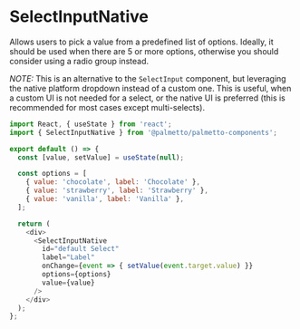 
<Meta title="Components/SelectInputNative/Codesandbox" />

# SelectInputNative

Allows users to pick a value from a predefined list of options. Ideally, it should be used when there are 5 or more options, otherwise you should consider using a radio group instead.

_NOTE:_ This is an alternative to the `SelectInput` component, but leveraging the native platform dropdown instead of a custom one. This is useful,
when a custom UI is not needed for a select, or the native UI is preferred (this is recommended for most cases except multi-selects).

```js codesandbox=palmetto-components
import React, { useState } from 'react';
import { SelectInputNative } from '@palmetto/palmetto-components';

export default () => {
  const [value, setValue] = useState(null);

  const options = [
    { value: 'chocolate', label: 'Chocolate' },
    { value: 'strawberry', label: 'Strawberry' },
    { value: 'vanilla', label: 'Vanilla' },
  ];

  return (
    <div>
      <SelectInputNative
        id="default Select"
        label="Label"
        onChange={event => { setValue(event.target.value) }}
        options={options}
        value={value}
      />
    </div>
  );
};
```
